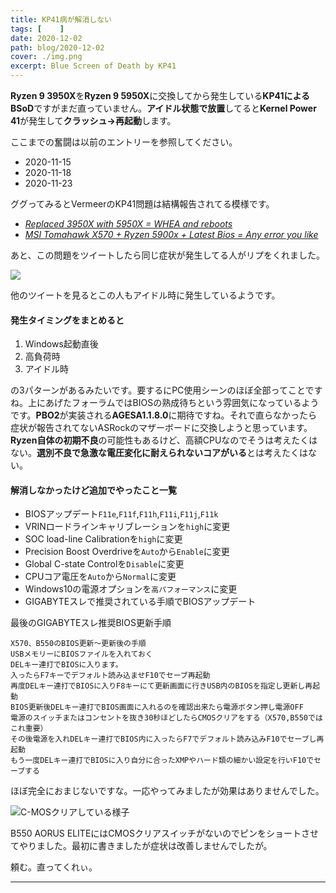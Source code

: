 ```yaml
---
title: KP41病が解消しない
tags: [    ]
date: 2020-12-02
path: blog/2020-12-02
cover: ./img.png
excerpt: Blue Screen of Death by KP41
---
```


**Ryzen 9 3950X**を**Ryzen 9 5950X**に交換してから発生している**KP41によるBSoD**ですがまだ直っていません。**アイドル状態で放置**してると**Kernel Power 41**が発生して**クラッシュ→再起動**します。

ここまでの奮闘は以前のエントリーを参照してください。

- <Link to="/blog/2020-11-15">2020-11-15</Link>
- <Link to="/blog/2020-11-18">2020-11-18</Link>
- <Link to="/blog/2020-11-23">2020-11-23</Link>

ググってみるとVermeerのKP41問題は結構報告されてる模様です。

- [*Replaced 3950X with 5950X = WHEA and reboots*](https://www.overclock.net/threads/replaced-3950x-with-5950x-whea-and-reboots.1774627/)
- [*MSI Tomahawk X570 + Ryzen 5900x + Latest Bios = Any error you like*](https://www.reddit.com/r/MSI_Gaming/comments/jr625r/msi_tomahawk_x570_ryzen_5900x_latest_bios_any/)

あと、この問題をツイートしたら同じ症状が発生してる人がリプをくれました。

![](./img1.png)

他のツイートを見るとこの人もアイドル時に発生しているようです。

#### 発生タイミングをまとめると

1. Windows起動直後
1. 高負荷時
1. アイドル時

の3パターンがあるみたいです。要するにPC使用シーンのほぼ全部ってことですね。上にあげたフォーラムではBIOSの熟成待ちという雰囲気になっているようです。**PBO2**が実装される**AGESA1.1.8.0**に期待ですね。それで直らなかったら症状が報告されてないASRockのマザーボードに交換しようと思っています。**Ryzen自体の初期不良**の可能性もあるけど、高額CPUなのでそうは考えたくはない。**選別不良で急激な電圧変化に耐えられないコアがいる**とは考えたくはない。

#### 解消しなかったけど追加でやったこと一覧

- BIOSアップデート`F11e`,`F11f`,`F11h`,`F11i`,`F11j`,`F11k`
- VRINロードラインキャリブレーションを`high`に変更
- SOC load-line Calibrationを`high`に変更
- Precision Boost Overdriveを`Auto`から`Enable`に変更
- Global C-state Controlを`Disable`に変更
- CPUコア電圧を`Auto`から`Normal`に変更
- Windows10の電源オプションを`高パフォーマンス`に変更
- GIGABYTEスレで推奨されている手順でBIOSアップデート

最後のGIGABYTEスレ推奨BIOS更新手順

```
X570、B550のBIOS更新〜更新後の手順 
USBメモリーにBIOSファイルを入れておく
DELキー連打でBIOSに入ります。
入ったらF7キーでデフォルト読み込ませF10でセーブ再起動
再度DELキー連打でBIOSに入りF8キーにて更新画面に行きUSB内のBIOSを指定し更新し再起動
BIOS更新後DELキー連打でBIOS画面に入れるのを確認出来たら電源ボタン押し電源OFF
電源のスイッチまたはコンセントを抜き30秒ほどしたらCMOSクリアをする（X570,B550ではこれ重要）
その後電源を入れDELキー連打でBIOS内に入ったらF7でデフォルト読み込みF10でセーブし再起動
もう一度DELキー連打でBIOSに入り自分に合ったXMPやハード類の細かい設定を行いF10でセーブする
```

ほぼ完全におまじないですな。一応やってみましたが効果はありませんでした。

![C-MOSクリアしている様子](./img2.jpg)

B550 AORUS ELITEにはCMOSクリアスイッチがないのでピンをショートさせてやりました。最初に書きましたが症状は改善しませんでしたが。

頼む。直ってくれぃ。

---